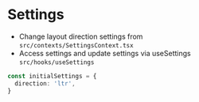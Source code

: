 # Settings

- Change layout direction settings from `src/contexts/SettingsContext.tsx`
- Access settings and update settings via useSettings `src/hooks/useSettings`

```ts
const initialSettings = {
  direction: 'ltr',
}
```

